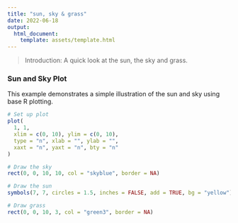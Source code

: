 ```yaml
---
title: "sun, sky & grass"
date: 2022-06-18
output:
  html_document:
    template: assets/template.html
---
```



> Introduction: A quick look at the sun, the sky and grass.

### Sun and Sky Plot

This example demonstrates a simple illustration of the sun and sky using base R plotting.

```r
# Set up plot
plot(
  1, 1, 
  xlim = c(0, 10), ylim = c(0, 10), 
  type = "n", xlab = "", ylab = "", 
  xaxt = "n", yaxt = "n", bty = "n"
)

# Draw the sky
rect(0, 0, 10, 10, col = "skyblue", border = NA)

# Draw the sun
symbols(7, 7, circles = 1.5, inches = FALSE, add = TRUE, bg = "yellow")

# Draw grass
rect(0, 0, 10, 3, col = "green3", border = NA)
```